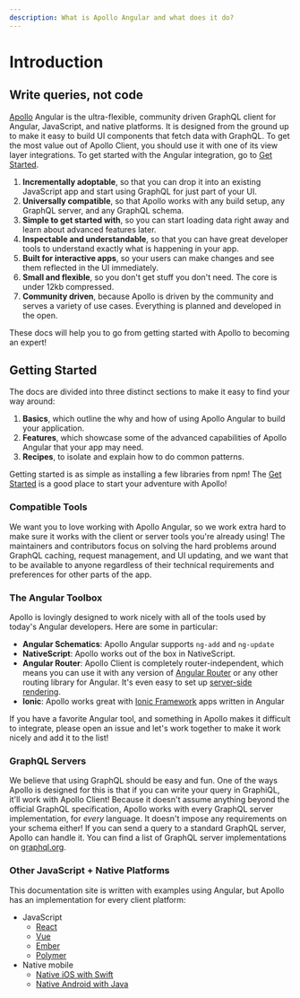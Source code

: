 ```yaml
---
description: What is Apollo Angular and what does it do?
---
```


# Introduction

## Write queries, not code

[Apollo](https://nasa.gov/mission_pages/apollo/missions/index.html) Angular is the ultra-flexible,
community driven GraphQL client for Angular, JavaScript, and native platforms. It is designed from
the ground up to make it easy to build UI components that fetch data with GraphQL. To get the most
value out of Apollo Client, you should use it with one of its view layer integrations. To get
started with the Angular integration, go to [Get Started](./get-started).

1. **Incrementally adoptable**, so that you can drop it into an existing JavaScript app and start
   using GraphQL for just part of your UI.
1. **Universally compatible**, so that Apollo works with any build setup, any GraphQL server, and
   any GraphQL schema.
1. **Simple to get started with**, so you can start loading data right away and learn about advanced
   features later.
1. **Inspectable and understandable**, so that you can have great developer tools to understand
   exactly what is happening in your app.
1. **Built for interactive apps**, so your users can make changes and see them reflected in the UI
   immediately.
1. **Small and flexible**, so you don't get stuff you don't need. The core is under 12kb compressed.
1. **Community driven**, because Apollo is driven by the community and serves a variety of use
   cases. Everything is planned and developed in the open.

These docs will help you to go from getting started with Apollo to becoming an expert!

## Getting Started

The docs are divided into three distinct sections to make it easy to find your way around:

1. **Basics**, which outline the why and how of using Apollo Angular to build your application.
1. **Features**, which showcase some of the advanced capabilities of Apollo Angular that your app
   may need.
1. **Recipes**, to isolate and explain how to do common patterns.

Getting started is as simple as installing a few libraries from npm! The
[Get Started](./get-started) is a good place to start your adventure with Apollo!

### Compatible Tools

We want you to love working with Apollo Angular, so we work extra hard to make sure it works with
the client or server tools you're already using! The maintainers and contributors focus on solving
the hard problems around GraphQL caching, request management, and UI updating, and we want that to
be available to anyone regardless of their technical requirements and preferences for other parts of
the app.

### The Angular Toolbox

Apollo is lovingly designed to work nicely with all of the tools used by today's Angular developers.
Here are some in particular:

- **Angular Schematics**: Apollo Angular supports `ng-add` and `ng-update`
- **NativeScript**: Apollo works out of the box in NativeScript.
- **Angular Router**: Apollo Client is completely router-independent, which means you can use it
  with any version of [Angular Router](https://github.com/angular/angular) or any other routing
  library for Angular. It's even easy to set up
  [server-side rendering](./v2/performance/improving-performance).
- **Ionic**: Apollo works great with [Ionic Framework](http://ionicframework.com/) apps written in
  Angular

If you have a favorite Angular tool, and something in Apollo makes it difficult to integrate, please
open an issue and let's work together to make it work nicely and add it to the list!

### GraphQL Servers

We believe that using GraphQL should be easy and fun. One of the ways Apollo is designed for this is
that if you can write your query in GraphiQL, it'll work with Apollo Client! Because it doesn't
assume anything beyond the official GraphQL specification, Apollo works with every GraphQL server
implementation, for _every_ language. It doesn't impose any requirements on your schema either! If
you can send a query to a standard GraphQL server, Apollo can handle it. You can find a list of
GraphQL server implementations on [graphql.org](http://graphql.org/code/#server-libraries).

### Other JavaScript + Native Platforms

This documentation site is written with examples using Angular, but Apollo has an implementation for
every client platform:

- JavaScript
  - [React](https://www.apollographql.com/docs/react/)
  - [Vue](https://github.com/Akryum/vue-apollo)
  - [Ember](https://github.com/bgentry/ember-apollo-client)
  - [Polymer](https://github.com/aruntk/polymer-apollo)
- Native mobile
  - [Native iOS with Swift](https://www.apollographql.com/docs/ios/)
  - [Native Android with Java](https://github.com/apollographql/apollo-android)
